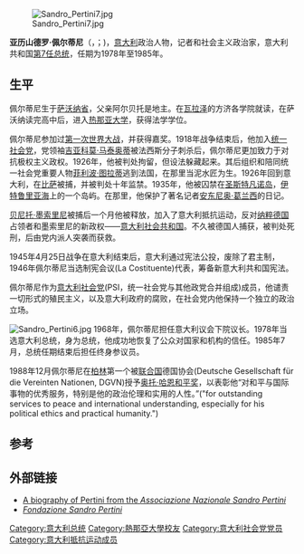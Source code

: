 {{unreferenced|time=2019-06-17T10:18:21+00:00}}
{{Infobox President | name=亚历山德罗·佩尔蒂尼
| image = Pertini ritratto.jpg
| caption =
| order = 第7任[[意大利总统|意大利总统]]
| primeminister = [[朱利奥·安德烈奥蒂|朱利奥·安德烈奥蒂]] <br> [[弗朗切斯科·科西加|弗朗切斯科·科西加]] <br> [[阿纳尔多·福拉尼|阿纳尔多·福拉尼]] <br> [[乔瓦尼·斯帕多利尼|乔瓦尼·斯帕多利尼]] <br> [[阿明托雷·范范尼|阿明托雷·范范尼]] <br> [[贝蒂诺·克拉克西|贝蒂诺·克拉克西]]
| term_start = 1978年7月9日
| term_end = 1985年6月29日
| predecessor = [[乔瓦尼·利昂纳|乔瓦尼·利昂纳]]
| successor = [[弗朗切斯科·科西加|弗朗切斯科·科西加]]
| order2 = [[意大利众议院|意大利众议院议长]]
| term_end2 = 1976年6月4日
| term_start2 = 1968年7月5日
| predecessor2 = [[布鲁内托·布恰雷利-杜奇|布鲁内托·布恰雷利-杜奇]]
| successor2 = [[佩特罗·因格拉奥|佩特罗·因格拉奥]]
| order3 = [[终身参议员|终身参议员]]
| constituency3 = ''前总统''
| term_start3 = 1985年6月29日
| term_end3 = 1990年2月24日
| birth_date = {{Birth date|1896|9|25|df=y}}
| birth_place = [[意大利|意大利]][[萨沃纳省|萨沃纳省]][[斯特拉|斯特拉]]
| death_date = {{death date and age |1990|2|24|1896|10|25|1896|df=y}}
| death_place = [[意大利|意大利]][[罗马|罗马]]
| nationality = [[意大利|意大利]]
| spouse = Carla Voltolina
| party = [[意大利社会党|意大利社会党]]
| religion = （[[无神论者|无]]）
}}
[[File:Sandro_Pertini7.jpg|thumb]]

'''亚历山德罗·佩尔蒂尼'''（{{lang-it|Alessandro (Sandro) Pertini}}，{{IPA-it|alesˈsandro (ˈsandro) perˈtiːni|lang}}；{{bd|1896年|9月25日|1990年|2月24日|catIdx=Pertini, Sandro}})，[[意大利|意大利]]政治人物，记者和社会主义政治家，意大利共和国[[意大利总统列表|第7任总统]]，任期为1978年至1985年。

==生平==
佩尔蒂尼生于[[萨沃纳省|萨沃纳省]]，父亲阿尔贝托是地主。在[[瓦拉泽|瓦拉泽]]的方济各学院就读，在萨沃纳读完高中后，进入[[热那亚大学|热那亚大学]]，获得法学学位。

佩尔蒂尼参加过[[第一次世界大战|第一次世界大战]]，并获得嘉奖。1918年战争结束后，他加入[[统一社会党_(意大利，1922年)|统一社会党]]，党领袖[[吉亚科莫·马泰奥蒂|吉亚科莫·马泰奥蒂]]被法西斯分子刺杀后，佩尔蒂尼更加致力于对抗极权主义政权。1926年，他被判处拘留，但设法躲藏起来。其后组织和陪同统一社会党重要人物[[菲利波·图拉蒂|菲利波·图拉蒂]]逃到法国，在那里当泥水匠为生。1926年回到意大利，在[[比萨|比萨]]被捕，并被判处十年监禁。1935年，他被囚禁在[[圣斯特凡诺岛|圣斯特凡诺岛]]，[[伊特鲁里亚海|伊特鲁里亚海]]上的一个岛屿。在那里，他保护了著名记者[[安东尼奥·葛兰西|安东尼奥·葛兰西]]的日记。

[[贝尼托·墨索里尼|贝尼托·墨索里尼]]被捕后一个月他被释放，加入了意大利抵抗运动，反对[[纳粹德国|纳粹德国]]占领者和墨索里尼的新政权——[[意大利社会共和国|意大利社会共和国]]。不久被德国人捕获，被判处死刑，后由党内派人突袭而获救。

1945年4月25日战争在意大利结束后，意大利通过宪法公投，废除了君主制，1946年佩尔蒂尼当选制宪会议(La Costituente)代表，筹备新意大利共和国宪法。

佩尔蒂尼作为[[意大利社会党|意大利社会党]](PSI，统一社会党与其他政党合并组成)成员，他谴责一切形式的殖民主义，以及意大利政府的腐败，在社会党内他保持一个独立的政治立场。

[[Image:Sandro_Pertini6.jpg|left]]
1968年，佩尔蒂尼担任意大利议会下院议长。1978年当选意大利总统，身为总统，他成功地恢复了公众对国家和机构的信任。1985年7月，总统任期结束后担任终身参议员。

1988年12月佩尔蒂尼在[[柏林|柏林]]第一个被[[联合国|联合国]]德国协会(Deutsche Gesellschaft für die Vereinten Nationen, DGVN)授予[[奥托·哈恩和平奖|奥托·哈恩和平奖]]，以表彰他“对和平与国际事物的优秀服务，特别是他的政治伦理和实用的人性。”("for outstanding services to peace and international understanding, especially for his political ethics and practical humanity.")

==参考==
{{reflist}}

==外部链接==
{{Commons|Sandro Pertini}}
* [http://www.pertini.it/eng_bio.htm A biography of Pertini from the ''Associazione Nazionale Sandro Pertini'']{{Wayback|url=http://www.pertini.it/eng_bio.htm |date=20120717002237 }}
* [http://www.fondazionepertini.it ''Fondazione Sandro Pertini'']{{Wayback|url=http://www.fondazionepertini.it/ |date=20101224081757 }}

{{s-start}}
{{s-off}}
{{succession box|title=[[意大利众议院|意大利众议院议长]]|before=[[布鲁内托·布恰雷利-杜奇|布鲁内托·布恰雷利-杜奇]]|after=[[佩特罗·因格拉奥|佩特罗·因格拉奥]]|years=1968-1976}}
{{succession box|title=[[意大利总统|意大利总统]]|before=[[乔瓦尼·利昂纳|乔瓦尼·利昂纳]]|after=[[弗朗切斯科·科西加|弗朗切斯科·科西加]]|years=1978–1985}}
{{s-ppo}}
{{s-bef|before=[[佩特罗·南尼|佩特罗·南尼]]}}
{{s-ttl|title=[[意大利社会党|意大利社会党书记]]|years=1945 - 1946}}
{{s-aft|after=[[伊万·马泰奥·隆巴多|伊万·马泰奥·隆巴多]]}}
{{s-end}}
{{意大利总统}}
{{Authority control}}
{{DEFAULTSORT:Pertini, Sandro}}
[[Category:意大利总统|Category:意大利总统]]
[[Category:熱那亞大學校友|Category:熱那亞大學校友]]
[[Category:意大利社会党党员|Category:意大利社会党党员]]
[[Category:意大利抵抗运动成员|Category:意大利抵抗运动成员]]